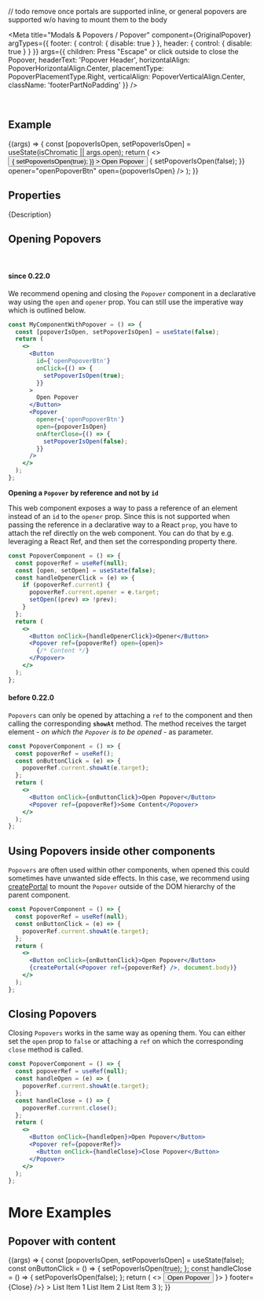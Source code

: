 // todo remove once portals are supported inline, or general popovers are supported w/o having to mount them to the body

<Meta
  title="Modals & Popovers / Popover"
  component={OriginalPopover}
  argTypes={{
    footer: { control: { disable: true } },
    header: { control: { disable: true } }
  }}
  args={{
    children: <Label>Press "Escape" or click outside to close the Popover</Label>,
    headerText: 'Popover Header',
    horizontalAlign: PopoverHorizontalAlign.Center,
    placementType: PopoverPlacementType.Right,
    verticalAlign: PopoverVerticalAlign.Center,
    className: 'footerPartNoPadding'
  }}
/>

<DocsHeader since="0.9.0" />

<br />

## Example

<Canvas>
  <Story name="Default">
    {(args) => {
      const [popoverIsOpen, setPopoverIsOpen] = useState(isChromatic || args.open);
      return (
        <>
          <Button
            id={'openPopoverBtn'}
            onClick={() => {
              setPopoverIsOpen(true);
            }}
          >
            Open Popover
          </Button>
          <Popover
            {...args}
            onAfterClose={() => {
              setPopoverIsOpen(false);
            }}
            opener="openPopoverBtn"
            open={popoverIsOpen}
          />
        </>
      );
    }}
  </Story>
</Canvas>

## Properties

<ArgsTableWithNote story="Default" />

<Markdown>{Description}</Markdown>

<DomRefTable rows={PopoverDomRef} />

## Opening Popovers

<br />

#### since 0.22.0

We recommend opening and closing the `Popover` component in a declarative way using the `open` and `opener` prop.
You can still use the imperative way which is outlined below.

```jsx
const MyComponentWithPopover = () => {
  const [popoverIsOpen, setPopoverIsOpen] = useState(false);
  return (
    <>
      <Button
        id={'openPopoverBtn'}
        onClick={() => {
          setPopoverIsOpen(true);
        }}
      >
        Open Popover
      </Button>
      <Popover
        opener={'openPopoverBtn'}
        open={popoverIsOpen}
        onAfterClose={() => {
          setPopoverIsOpen(false);
        }}
      />
    </>
  );
};
```

**Opening a `Popover` by reference and not by `id`**

This web component exposes a way to pass a reference of an element instead of an `id` to the `opener` prop. Since this is not supported when passing the reference in a declarative way to a React `prop`, you have to attach the ref directly on the web component.
You can do that by e.g. leveraging a React Ref, and then set the corresponding property there.

<MessageStrip
  hideCloseButton
  children="Changing properties outside of the React rendering cycle can lead to unwanted behavior, please be extra cautious when
  using this approach!"
/>

```jsx
const PopoverComponent = () => {
  const popoverRef = useRef(null);
  const [open, setOpen] = useState(false);
  const handleOpenerClick = (e) => {
    if (popoverRef.current) {
      popoverRef.current.opener = e.target;
      setOpen((prev) => !prev);
    }
  };
  return (
    <>
      <Button onClick={handleOpenerClick}>Opener</Button>
      <Popover ref={popoverRef} open={open}>
        {/* Content */}
      </Popover>
    </>
  );
};
```

#### before 0.22.0

`Popovers` can only be opened by attaching a `ref` to the component and then calling the corresponding **`showAt`** method. The method receives the target element - _on which the `Popover` is to be opened_ - as parameter.

```jsx
const PopoverComponent = () => {
  const popoverRef = useRef();
  const onButtonClick = (e) => {
    popoverRef.current.showAt(e.target);
  };
  return (
    <>
      <Button onClick={onButtonClick}>Open Popover</Button>
      <Popover ref={popoverRef}>Some Content</Popover>
    </>
  );
};
```

## Using Popovers inside other components

`Popovers` are often used within other components, when opened this could sometimes have unwanted side effects.
In this case, we recommend using [createPortal](https://reactjs.org/docs/portals.html) to mount the `Popover` outside of the DOM hierarchy of the parent component.

```jsx
const PopoverComponent = () => {
  const popoverRef = useRef(null);
  const onButtonClick = (e) => {
    popoverRef.current.showAt(e.target);
  };
  return (
    <>
      <Button onClick={onButtonClick}>Open Popover</Button>
      {createPortal(<Popover ref={popoverRef} />, document.body)}
    </>
  );
};
```

## Closing Popovers

Closing `Popovers` works in the same way as opening them.
You can either set the `open` prop to `false` or attaching a `ref` on which the corresponding `close` method is called.

```jsx
const PopoverComponent = () => {
  const popoverRef = useRef(null);
  const handleOpen = (e) => {
    popoverRef.current.showAt(e.target);
  };
  const handleClose = () => {
    popoverRef.current.close();
  };
  return (
    <>
      <Button onClick={handleOpen}>Open Popover</Button>
      <Popover ref={popoverRef}>
        <Button onClick={handleClose}>Close Popover</Button>
      </Popover>
    </>
  );
};
```

# More Examples

## Popover with content

<Canvas>
  <Story name="with content">
    {(args) => {
      const [popoverIsOpen, setPopoverIsOpen] = useState(false);
      const onButtonClick = () => {
        setPopoverIsOpen(true);
      };
      const handleClose = () => {
        setPopoverIsOpen(false);
      };
      return (
        <>
          <Button id="openPopoverBtn2" onClick={onButtonClick}>
            Open Popover
          </Button>
          <Popover
            {...args}
            opener="openPopoverBtn2"
            open={popoverIsOpen}
            onAfterClose={handleClose}
            className={clsx('headerPartNoPadding', args.className)}
            header={
              <Bar endContent={<Icon name="settings" />}>
                <Title>Popover</Title>
              </Bar>
            }
            footer={<Bar endContent={<Button onClick={handleClose}>Close</Button>} />}
          >
            <List style={{ width: '200px' }}>
              <StandardListItem additionalText="3">List Item 1</StandardListItem>
              <StandardListItem additionalText="2">List Item 2</StandardListItem>
              <StandardListItem additionalText="1">List Item 3</StandardListItem>
            </List>
          </Popover>
        </>
      );
    }}
  </Story>
</Canvas>

<Footer />
